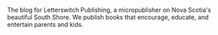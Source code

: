 <div class="flex flex-col gap-2">
  <p>
    The blog for Letterswitch Publishing, a micropublisher on Nova Scotia's
    beautiful South Shore. We publish books that encourage, educate, and
    entertain parents and kids.
  </p>
</div>
